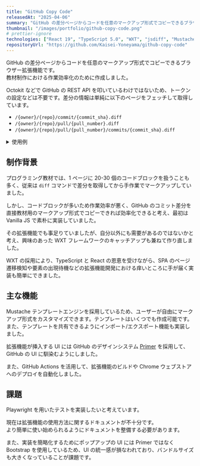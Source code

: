 ```yaml
---
title: "GitHub Copy Code"
releasedAt: "2025-04-06"
summary: "GitHub の差分ページからコードを任意のマークアップ形式でコピーできるブラウザー拡張機能です。WXT フレームワークのキャッチアップを兼ねて作りました。"
thumbnail: "/images/portfolio/github-copy-code.png"
# prettier-ignore
technologies: ["React 19", "TypeScript 5.0", "WXT", "jsdiff", "Mustache", "Primer", "extension API (Manifest V3)", "Clipboard API", "IndexedDB API", "Web Components", "GitHub Actions", "Bootstrap 5", "ESLint", "Prettier"]
repositoryUrl: "https://github.com/Kaisei-Yoneyama/github-copy-code"
---
```


GitHub の差分ページからコードを任意のマークアップ形式でコピーできるブラウザー拡張機能です。  
教材制作における作業効率化のために作成しました。

Octokit などで GitHub の REST API を叩いているわけではないため、トークンの設定などは不要です。差分の情報は単純に以下のページをフェッチして取得しています。

- `/{owner}/{repo}/commit/{commit_sha}.diff`
- `/{owner}/{repo}/pull/{pull_number}.diff`
- `/{owner}/{repo}/pull/{pull_number}/commits/{commit_sha}.diff`

<details>
<summary>使用例</summary>

[`8a0f895`](https://github.com/Kaisei-Yoneyama/github-copy-code/commit/8a0f8953e83b65b7954d3ac4fdb483b3ba5f8735) の差分をコピーした例です。  
このコミットの差分は小さいのですが、以下のように任意のマークアップ形式でコピーできます。

````md
<!-- Sample template -->

```diff-yml filePath=.github/workflows/deploy.yml newStart=44 oldStart=44
       - name: Use Node.js
         uses: actions/setup-node@49933ea5288caeca8642d1e84afbd3f7d6820020 # v4.4.0
         with:
-          node-version: 20
+          node-version: 22
           cache: "npm"
       - name: Install dependencies
         run: npm ci
```
````

</details>

## 制作背景

プログラミング教材では、1 ページに 20-30 個のコードブロックを扱うことも多く、従来は `diff` コマンドで差分を取得してから手作業でマークアップしていました。

しかし、コードブロックが多いため作業効率が悪く、GitHub のコミット差分を直接教材用のマークアップ形式でコピーできれば効率化できると考え、最初は Vanilla JS で素朴に実装していました。

その拡張機能でも事足りていましたが、自分以外にも需要があるのではないかと考え、興味のあった WXT フレームワークのキャッチアップも兼ねて作り直しました。

WXT の採用により、TypeScript と React の恩恵を受けながら、SPA のページ遷移検知や要素の出現待機などの拡張機能開発における痒いところに手が届く実装も簡単にできました。

## 主な機能

Mustache テンプレートエンジンを採用しているため、ユーザーが自由にマークアップ形式をカスタマイズできます。テンプレートはいくつでも作成可能です。また、テンプレートを共有できるようにインポート/エクスポート機能も実装しました。

拡張機能が挿入する UI には GitHub のデザインシステム [Primer](https://primer.style/) を採用して、GitHub の UI に馴染むようにしました。

また、GitHub Actions を活用して、拡張機能のビルドや Chrome ウェブストアへのデプロイを自動化しました。

## 課題

Playwright を用いたテストを実装したいと考えています。

現在は拡張機能の使用方法に関するドキュメントが不十分です。  
より簡単に使い始められるようにドキュメントを整備する必要があります。

また、実装を簡略化するためにポップアップの UI には Primer ではなく Bootstrap を使用しているため、UI の統一感が損なわれており、バンドルサイズも大きくなっていることが課題です。
